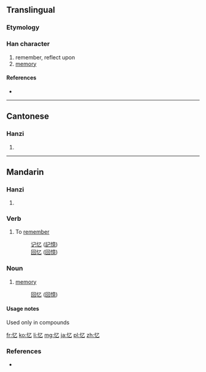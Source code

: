 {{also|憶}}
==Translingual==

===Etymology===
{{Han simp|憶|f=意|t=乙}}

===Han character===
{{Han char|rn=61|rad=心|as=01|sn=4|four=|canj=心弓 (PN)}}

# remember, reflect upon
# [[memory]]

====References====
* {{Han ref|kx=0375.031|hdz=42268.020|uh=5FC6|ud=24518}}

----

==Cantonese==

===Hanzi===
{{yue-hanzi|jyut=|y=yik1|tra=憶}}

# {{defn|lang=yue|sort=心01}}

----

==Mandarin==

===Hanzi===
{{cmn-hanzi|tra=憶|pin=[[yì]] ([[yi4]])|wg=i<sup>4</sup>}}

# {{defn|lang=cmn|sort=心01}}

===Verb===
{{cmn-verb|tra=憶|pin=yì|pint=yi4|sort=心01}}
# To [[remember]]
#: [[记忆]] ([[記憶]])
#: [[回忆]] ([[回憶]])

===Noun===
{{cmn-noun|tra=憶|pin=yì|pint=yi4|sort=心01}}
# [[memory]]
#: [[回忆]] ([[回憶]])

====Usage notes====
Used only in compounds

[[fr:忆]]
[[ko:忆]]
[[li:忆]]
[[mg:忆]]
[[ja:忆]]
[[pl:忆]]
[[zh:忆]]

===References===
* {{cite web
| url = http://www.mdbg.net/chindict/chindict.php?page=worddict&wdrst=0&wdqb=%E8%89%BA
| title = 忆
| work = MDBG English to Chinese dictionary ( Based on CC-CEDICT )
| language = Mandarin/English
| accessdate = 2014-02-14}}